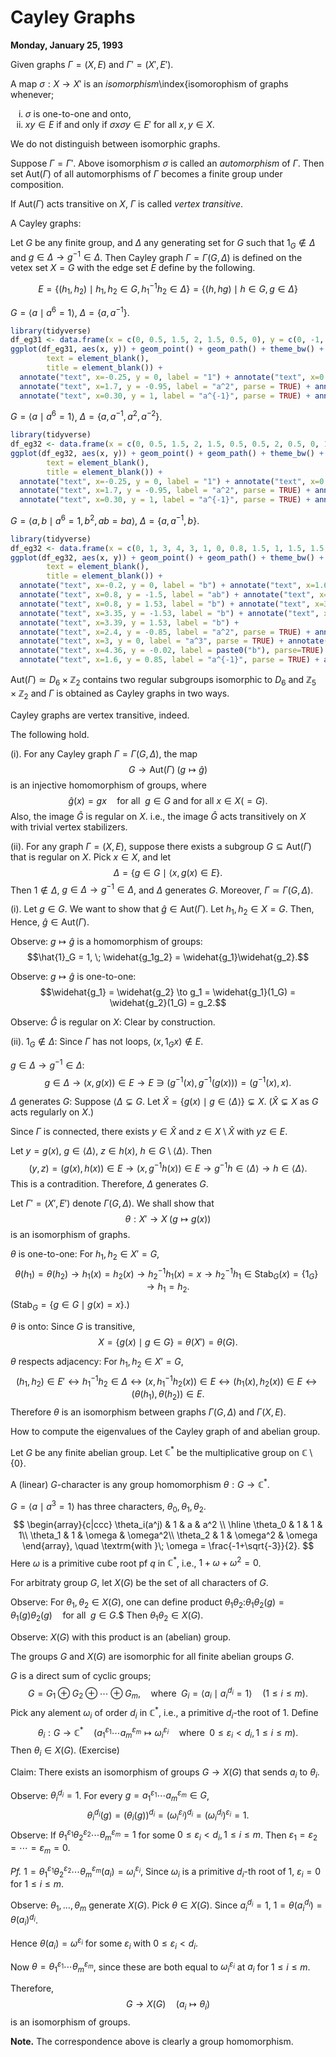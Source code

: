 # Cayley Graphs {#lec3}
**Monday, January 25, 1993**

Given graphs $\Gamma = (X, E)$ and $\Gamma' = (X', E')$.

:::{.definition}
A map $\sigma: X \to X'$ is an _isomorphism_\index{isomorophism of graphs whenever;

i. $\sigma$ is one-to-one and onto,
ii. $xy\in E$ if and only if $\sigma x \sigma y \in E'$ for all $x, y\in X$.
:::

We do not distinguish between isomorphic graphs.

:::{.definition}
Suppose $\Gamma = \Gamma'$. Above isomorphism $\sigma$ is called an _automorphism_\index{automorphism} of $\Gamma$. Then set $\mathrm{Aut}(\Gamma)$ of all automorphisms of $\Gamma$ becomes a finite group under composition.
:::

:::{.definition}
If $\mathrm{Aut}(\Gamma)$ acts transitive on $X$, $\Gamma$ is called _vertex transitive_\index{vertex transitive}.
:::

:::{.example}
A Cayley graphs:


:::

:::{.definition #cayley name="Cayley Graphs"}
Let $G$ be any finite group, and $\Delta$ any generating set for $G$ such that $1_G \not\in \Delta$ and $g\in \Delta \to g^{-1}\in \Delta$.
Then Cayley graph $\Gamma = \Gamma(G, \Delta)$ is defined on the vetex set $X = G$ with the edge set $E$ define by the following. \index{Cayley graph}

$$E = \{(h_1,h_2)\mid h_1, h_2\in G, h_1^{-1}h_2\in \Delta\} = \{(h, hg) \mid h\in G, g\in \Delta\}$$
:::

:::{.example}
$G = \langle a \mid a^6 = 1\rangle$, $\Delta = \{a, a^{-1}\}$.

```r
library(tidyverse)
df_eg31 <- data.frame(x = c(0, 0.5, 1.5, 2, 1.5, 0.5, 0), y = c(0, -1, -1, 0, 1, 1, 0))
ggplot(df_eg31, aes(x, y)) + geom_point() + geom_path() + theme_bw() + theme(panel.border = element_blank(),line = element_blank(),
        text = element_blank(),
        title = element_blank()) +
  annotate("text", x=-0.25, y = 0, label = "1") + annotate("text", x=0.33, y = -1, label = "a") +
  annotate("text", x=1.7, y = -0.95, label = "a^2", parse = TRUE) + annotate("text", x=2.2, y = 0, label = "a^3", parse = TRUE) +
  annotate("text", x=0.30, y = 1, label = "a^{-1}", parse = TRUE) + annotate("text", x=1.8, y = 0.98, label = "a^{-2}", parse = TRUE)
```
:::


:::{.example}
$G = \langle a \mid a^6 = 1\rangle$, $\Delta = \{a, a^{-1}, a^2, a^{-2}\}$.

```r
library(tidyverse)
df_eg32 <- data.frame(x = c(0, 0.5, 1.5, 2, 1.5, 0.5, 0.5, 2, 0.5, 0, 1.5, 1.5, 0), y = c(0, -1, -1, 0, 1, 1, -1, 0, 1, 0, -1, 1, 0))
ggplot(df_eg32, aes(x, y)) + geom_point() + geom_path() + theme_bw() + theme(panel.border = element_blank(),line = element_blank(),
        text = element_blank(),
        title = element_blank()) +
  annotate("text", x=-0.25, y = 0, label = "1") + annotate("text", x=0.33, y = -1, label = "a") +
  annotate("text", x=1.7, y = -0.95, label = "a^2", parse = TRUE) + annotate("text", x=2.2, y = 0, label = "a^3", parse = TRUE) +
  annotate("text", x=0.30, y = 1, label = "a^{-1}", parse = TRUE) + annotate("text", x=1.8, y = 0.98, label = "a^{-2}", parse = TRUE)
```
:::

:::{.example}
$G = \langle a, b \mid a^6 = 1, b^2, ab = ba\rangle$, $\Delta = \{a, a^{-1}, b\}$.

```r
library(tidyverse)
df_eg32 <- data.frame(x = c(0, 1, 3, 4, 3, 1, 0, 0.8, 1.5, 1, 1.5, 1.5, 2.5, 3, 2.5, 2.5, 3.2, 4, 3.2, 3.2, 2.5, 3, 2.5,2.5, 1.5, 1, 1.5, 1.5, 0.8), y = c(0, -1.5, -1.5, 0, 1.5, 1.5, 0, 0, -1, -1.5, NA, -1, -1, -1.5, NA, -1, 0, 0, NA, 0, 1, 1.5, NA, 1, 1, 1.5, NA, 1, 0))
ggplot(df_eg32, aes(x, y)) + geom_point() + geom_path() + theme_bw() + theme(panel.border = element_blank(),line = element_blank(),
        text = element_blank(),
        title = element_blank()) +
  annotate("text", x=-0.2, y = 0, label = "b") + annotate("text", x=1.6, y = -0.9, label = "a") +
  annotate("text", x=0.8, y = -1.5, label = "ab") + annotate("text", x=0.6, y = 1.56, label = "a^{-1}", parse = TRUE) +
  annotate("text", x=0.8, y = 1.53, label = "b") + annotate("text", x=3.2, y = -1.5, label = "a^2", parse = TRUE) +
  annotate("text", x=3.35, y = -1.53, label = "b") + annotate("text", x=3.2, y = 1.55, label = "a^{-2}", parse = TRUE) +
  annotate("text", x=3.39, y = 1.53, label = "b") +
  annotate("text", x=2.4, y = -0.85, label = "a^2", parse = TRUE) + annotate("text", x=1, y = 0, label = "1", parse = TRUE) +
  annotate("text", x=3, y = 0, label = "a^3", parse = TRUE) + annotate("text", x=4.2, y = 0, label = paste0("a^{3}"), parse=TRUE) +
  annotate("text", x=4.36, y = -0.02, label = paste0("b"), parse=TRUE) +
  annotate("text", x=1.6, y = 0.85, label = "a^{-1}", parse = TRUE) + annotate("text", x=2.4, y = 0.85, label = "a^{-2}", parse = TRUE)
```
:::

:::{.remark}
$\mathrm{Aut}(\Gamma) \simeq D_6\times \mathbb{Z}_2$ contains two regular subgroups isomorphic to $D_6$ and $\mathbb{Z}_5 \times \mathbb{Z}_2$ and $\Gamma$ is obtained as Cayley graphs in two ways.
:::

Cayley graphs are vertex transitive, indeed.

:::{.theorem}
The following hold.

(i). For any Cayley graph $\Gamma = \Gamma(G, \Delta)$, the map 
$$G \to \mathrm{Aut}(\Gamma) \; (g\mapsto \hat{g})$$
is an injective homomorphism of groups, where
$$\hat{g}(x) = gx \quad \textrm{for all }\: g\in G \textrm{ and for all } x\in X (= G).$$
Also, the image $\hat{G}$ is regular on $X$. i.e., the image $\hat{G}$ acts transitively on $X$ with trivial vertex stabilizers.

(ii). For any graph $\Gamma = (X, E)$, suppose there exists a subgroup $G \subseteq \mathrm{Aut}(\Gamma)$ that is regular on $X$. Pick $x\in X$, and let 
$$\Delta = \{g\in G\mid \langle x, g(x)\in E\}.$$
Then $1\not\in \Delta$, $g\in \Delta \to g^{-1}\in \Delta$, and $\Delta$ generates $G$. Moreover, $\Gamma \simeq \Gamma(G, \Delta)$.
:::

:::{.proof}
(i). Let $g\in G$. We want to show that $\hat{g}\in \mathrm{Aut}(\Gamma)$. Let $h_1, h_2\in X = G$. Then,
\begin{align}
(h_1, h_2)\in E & \to h_1^{-1}h_2\in \Delta\\
  & \to (gh_1)^{-1}(gh_2)\in \Delta \\
  & \to (gh_1, gh_2)\in E\\
  & \to (\hat{g}(h_1), \hat{g}(h_2)) \in E.
\end{align}
Hence, $\hat{g}\in \mathrm{Aut}(\Gamma)$.

Observe: $g \mapsto \hat{g}$ is a homomorphism of groups:
$$\hat{1}_G = 1, \; \widehat{g_1g_2} = \widehat{g_1}\widehat{g_2}.$$

Observe: $g \mapsto \hat{g}$ is one-to-one:
$$\widehat{g_1} = \widehat{g_2} \to g_1 = \widehat{g_1}(1_G) = \widehat{g_2}(1_G) = g_2.$$

Observe: $\hat{G}$ is regular on $X$: Clear by construction.

(ii). $1_G\not\in \Delta$: Since $\Gamma$ has not loops, $(x, 1_Gx) \not\in E$.

$g\in \Delta \to g^{-1}\in \Delta$: 
$$g\in \Delta \to (x, g(x))\in E \to E \ni (g^{-1}(x), g^{-1}(g(x))) = (g^{-1}(x), x).$$

$\Delta$ generates $G$: Suppose $\langle \Delta \subsetneq G$. Let $\hat{X} = \{g(x)\mid g\in \langle \Delta\rangle\} \subsetneq X$. ($\hat{X} \subsetneq X$ as $G$ acts regularly on $X$.)

Since $\Gamma$ is connected, there exists $y\in \hat{X}$ and $z\in X\setminus \hat{X}$ with $yz\in E$. 

Let $y = g(x)$, $g\in \langle \Delta\rangle$, $z\in h(x)$, $h\in G\setminus \langle \Delta\rangle$. Then 
$$(y,z)=(g(x),h(x))\in E \to (x,g^{-1}h(x))\in E \to g^{-1}h\in \langle \Delta \rangle \to h\in \langle \Delta \rangle. $$
This is a contradition. Therefore, $\Delta$ generates $G$.

Let $\Gamma' = (X', E')$ denote $\Gamma(G, \Delta)$. We shall show that 
$$\theta: X' \to X \; (g\mapsto g(x))$$
is an isomorphism of graphs.

$\theta$ is one-to-one: For $h_1, h_2\in X' = G$,
$$\theta(h_1)=\theta(h_2) \to h_1(x) = h_2(x) \to h_2^{-1}h_1(x)=x \to h_2^{-1}h_1\in \mathrm{Stab}_G(x) = \{1_G\} \to h_1 = h_2.$$
($\mathrm{Stab}_G = \{g\in G\mid g(x) = x\}$.)

$\theta$ is onto: Since $G$ is transitive, 
$$X = \{g(x)\mid g\in G\} = \theta(X') = \theta(G).$$

$\theta$ respects adjacency: For $h_1, h_2\in X' = G$,
$$(h_1,h_2)\in E' \leftrightarrow h_1^{-1}h_2\in \Delta \leftrightarrow (x, h_1^{-1}h_2(x))\in E \leftrightarrow (h_1(x),h_2(x))\in E \leftrightarrow (\theta(h_1), \theta(h_2))\in E.$$
Therefore $\theta$ is an isomorphism between graphs $\Gamma(G, \Delta)$ and $\Gamma(X, E)$.
:::

How to compute the eigenvalues of the Cayley graph of and abelian group.

Let $G$ be any finite abelian group. Let $\mathbb{C}^*$ be the multiplicative group on $\mathbb{C}\setminus \{0\}$.

:::{.definition}
A (linear) $G$-character\index{character} is any group homomorphism $\theta: G \to \mathbb{C}^*$.
:::

:::{.example}
$G = \langle a\mid a^3 =1\rangle$ has three characters, $\theta_0, \theta_1, \theta_2$.
$$
\begin{array}{c|ccc}
\theta_i(a^j) & 1 & a & a^2 \\
\hline
\theta_0 & 1 & 1 & 1\\
\theta_1 & 1 & \omega & \omega^2\\
\theta_2 & 1 & \omega^2 & \omega
\end{array}, \quad \textrm{with }\; \omega = \frac{-1+\sqrt{-3}}{2}.
$$
Here $\omega$ is a primitive cube root pf $q$ in $\mathbb{C}^*$, i.e., $1+\omega + \omega^2 = 0$.
:::

For arbitraty group $G$, let $X(G)$ be the set of all characters of $G$.

Observe: For $\theta_1, \theta_2\in X(G)$, one can define product $\theta_1\theta_2:
$$\theta_1\theta_2(g) = \theta_1(g)\theta_2(g) \quad \textrm{for all }\; g\in G.$$
Then $\theta_1\theta_2\in X(G)$.

Observe: $X(G)$ with this product is an (abelian) group.

:::{.lemma}
The groups $G$ and $X(G)$ are isomorphic for all finite abelian groups $G$.
:::

:::{.proof}
$G$ is a direct sum of cyclic groups;
$$G = G_1\oplus G_2 \oplus \cdots \oplus G_m, \quad \textrm{where } \; G_i = \langle a_i\mid a_i^{d_i} = 1\rangle \quad (1\leq i\leq m).$$
Pick any alement $\omega_i$ of order $d_i$ in $\mathbb{C}^*$, i.e., a primitive $d_i$-the root of $1$. Define
$$\theta_i: G \to \mathbb{C}^* \quad (a_1^{\varepsilon_1}\cdots a_m^{\varepsilon_m} \mapsto \omega_i^{\varepsilon_i} \quad \textrm{where }\; 0\leq \varepsilon_i < d_i, 1\leq i\leq m).$$
Then $\theta_i\in X(G)$. (Exercise)

Claim: There exists an isomorphism of groups $G \to X(G)$ that sends $a_i$ to $\theta_i$.

Observe: $\theta_i^{d_i} = 1$. For every $g = a_1^{\varepsilon_1}\cdots a_m^{\varepsilon_m} \in G$,
$$\theta_i^{d_i}(g) = (\theta_i(g))^{d_i} = (\omega_i^{\varepsilon_i})^{d_i} = (\omega_i^{d_i})^{\varepsilon_i} = 1.$$
Observe: If $\theta_1^{\varepsilon_1}\theta_2^{\varepsilon_2}\cdots \theta_m^{\varepsilon_m} = 1$ for some $0\leq \varepsilon_i < d_i, 1\leq i\leq m$. Then $\varepsilon_1 = \varepsilon_2 = \cdots = \varepsilon_m = 0$.

_Pf._ $1 = \theta_1^{\varepsilon_1}\theta_2^{\varepsilon_2}\cdots \theta_m^{\varepsilon_m}(a_i) = \omega_i^{\varepsilon_i}$, Since $\omega_i$ is a primitive $d_i$-th root of $1$, $\varepsilon_i = 0$ for $1\leq i\leq m$.

Observe: $\theta_1, \ldots, \theta_m$ generate $X(G)$. Pick $\theta\in X(G)$. Since
$a_i^{d_i} = 1$, $1 = \theta(a_i^{d_i}) = \theta(a_i)^{d_i}$. 

Hence $\theta(a_i) = \omega^{\varepsilon_i}$ for some $\varepsilon_i$ with $0\leq \varepsilon_i < d_i$.

Now $\theta = \theta_1^{\varepsilon_1}\cdots \theta_m^{\varepsilon_m}$, since these are both equal to $\omega_i^{\varepsilon_i}$ at $a_i$ for $1\leq i \leq m$.

Therefore,
$$G \to X(G) \quad (a_i \mapsto \theta_i)$$
is an isomorphism of groups.
:::

**Note.** The correspondence above is clearly a group homomorphism.


